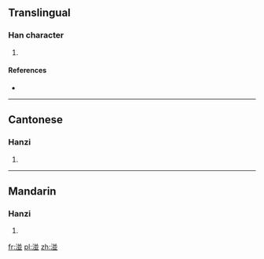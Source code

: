==Translingual==

===Han character===
{{Han char|rn=85|rad=水|as=08|sn=11|four=38117|canj=ETTC}}

# {{defn|Han|sort=水08}}

====References====
* {{Han ref|kx=0638.210|dkj=17879|dj=1045.120|hdz=31686.020|uh=6E74|ud=28276|bh=D5E4|bd=54756}}

----

==Cantonese==

===Hanzi===
{{yue-hanzi|jyut=|y=baan6}}

# {{defn|lang=yue|sort=水08}}

----

==Mandarin==

===Hanzi===
{{cmn-hanzi|pin=[[bàn]] ([[ban4]])|wg=pan<sup>4</sup>}}

# {{defn|lang=cmn|sort=水08}}

[[fr:湴]]
[[pl:湴]]
[[zh:湴]]